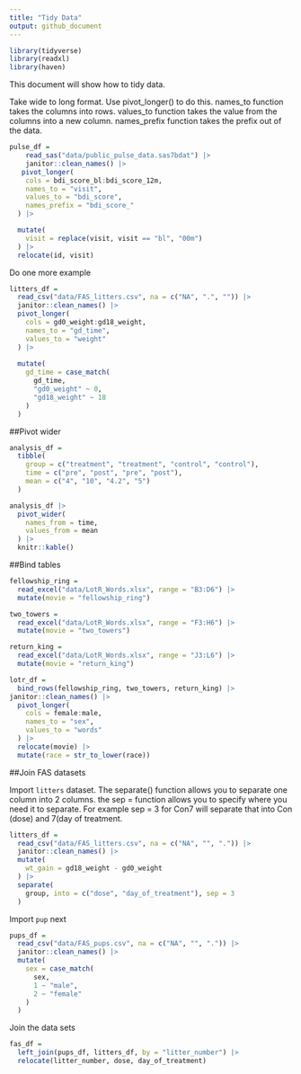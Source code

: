 ```yaml
---
title: "Tidy Data"
output: github_document
---
```


```r
library(tidyverse)
library(readxl)
library(haven)
```

This document will show how to tidy data.


Take wide to long format. Use pivot_longer() to do this. names_to function takes the columns into rows. values_to function takes the value from the columns into a new column. names_prefix function takes the prefix out of the data. 

```r
pulse_df =
    read_sas("data/public_pulse_data.sas7bdat") |> 
    janitor::clean_names() |> 
   pivot_longer(
    cols = bdi_score_bl:bdi_score_12m,
    names_to = "visit",
    values_to = "bdi_score",
    names_prefix = "bdi_score_"
  ) |> 

  mutate(
    visit = replace(visit, visit == "bl", "00m")
  ) |> 
  relocate(id, visit)
```

Do one more example 

```r
litters_df = 
  read_csv("data/FAS_litters.csv", na = c("NA", ".", "")) |> 
  janitor::clean_names() |> 
  pivot_longer(
    cols = gd0_weight:gd18_weight,
    names_to = "gd_time",
    values_to = "weight"
  ) |> 
 
  mutate(
    gd_time = case_match(
      gd_time, 
      "gd0_weight" ~ 0,
      "gd18_weight" ~ 18
    )
  )
```

##Pivot wider 

```r
analysis_df = 
  tibble(
    group = c("treatment", "treatment", "control", "control"),
    time = c("pre", "post", "pre", "post"),
    mean = c("4", "10", "4.2", "5")
  )
```

```r
analysis_df |> 
  pivot_wider(
    names_from = time,
    values_from = mean
  ) |> 
  knitr::kable()
```

##Bind tables 

```r
fellowship_ring = 
  read_excel("data/LotR_Words.xlsx", range = "B3:D6") |> 
  mutate(movie = "fellowship_ring")

two_towers = 
  read_excel("data/LotR_Words.xlsx", range = "F3:H6") |> 
  mutate(movie = "two_towers")

return_king = 
  read_excel("data/LotR_Words.xlsx", range = "J3:L6") |> 
  mutate(movie = "return_king")

lotr_df = 
  bind_rows(fellowship_ring, two_towers, return_king) |> 
janitor::clean_names() |> 
  pivot_longer(
    cols = female:male,
    names_to = "sex", 
    values_to = "words"
  ) |> 
  relocate(movie) |> 
  mutate(race = str_to_lower(race))
```

##Join FAS datasets 

Import `litters` dataset. The separate() function allows you to separate one column into 2 columns. the sep = function allows you to specify where you need it to separate. For example sep = 3 for Con7 will separate that into Con (dose) and 7(day of treatment. 

```r
litters_df = 
  read_csv("data/FAS_litters.csv", na = c("NA", "", ".")) |> 
  janitor::clean_names() |> 
  mutate(
    wt_gain = gd18_weight - gd0_weight
  ) |> 
  separate(
    group, into = c("dose", "day_of_treatment"), sep = 3
  )

```

Import `pup` next 

```r
pups_df = 
  read_csv("data/FAS_pups.csv", na = c("NA", "", ".")) |> 
  janitor::clean_names() |> 
  mutate(
    sex = case_match(
      sex, 
      1 ~ "male",
      2 ~ "female"
    )
  )
```

Join the data sets

```r
fas_df = 
  left_join(pups_df, litters_df, by = "litter_number") |> 
  relocate(litter_number, dose, day_of_treatment)
```

